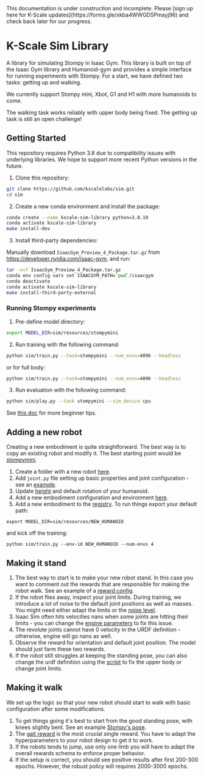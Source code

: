 
<Callout type="warning" emoji="⚠️">
This documentation is under construction and incomplete. Please [sign up here for K-Scale updates](https://forms.gle/xkba4WWGD5Pmayj96) and check back later for our progress.
</Callout>


# K-Scale Sim Library

A library for simulating Stompy in Isaac Gym. This library is built on top of
the Isaac Gym library and Humanoid-gym and provides a simple interface for
running experiments with Stompy. For a start, we have defined two tasks:
getting up and walking.

We currently support Stompy mini, Xbot, G1 and H1 with more humanoids to come.

The walking task works reliably with upper body being fixed.
The getting up task is still an open challenge!


## Getting Started

This repository requires Python 3.8 due to compatibility issues with underlying libraries. We hope to support more recent Python versions in the future.

1. Clone this repository:
```bash
git clone https://github.com/kscalelabs/sim.git
cd sim
```

2. Create a new conda environment and install the package:
```bash
conda create --name kscale-sim-library python=3.8.19
conda activate kscale-sim-library
make install-dev
```

3. Install third-party dependencies:

Manually download `IsaacGym_Preview_4_Package.tar.gz` from https://developer.nvidia.com/isaac-gym, and run:
```bash
tar -xvf IsaacGym_Preview_4_Package.tar.gz
conda env config vars set ISAACGYM_PATH=`pwd`/isaacgym
conda deactivate
conda activate kscale-sim-library
make install-third-party-external
```

### Running Stompy experiments
1. Pre-define model directory:
```bash
export MODEL_DIR=sim/resources/stompymini
```

2. Run training with the following command:
```bash
python sim/train.py --task=stompymini --num_envs=4096 --headless
```
or for full body:
```bash
python sim/train.py --task=stompymini --num_envs=4096 --headless
```

3. Run evaluation with the following command:
```bash
python sim/play.py --task stompymini --sim_device cpu

```
See [this doc](https://docs.google.com/document/d/1YZzBqIXO7oq7vIKu-BZr5ssNsi3nKtxpRPnfSnTXojA/edit?usp=sharing) for more beginner tips.

## Adding a new robot
Creating a new embodiment is quite straightforward. The best way is to copy an existing robot and modify it.
The best starting point would be [stompymini](https://github.com/kscalelabs/sim/tree/master/sim/resources/stompymini).
1. Create a folder with a new robot [here](https://github.com/kscalelabs/sim/tree/master/sim/resources).
2. Add `joint.py` file setting up basic properties and joint configuration - see an [example](https://github.com/kscalelabs/sim/blob/master/sim/resources/stompymini/joints.py).
3. Update [height](https://github.com/kscalelabs/sim/blob/aa97ddfddcaadcac64d4f83d986548cc7fc451a6/sim/resources/stompymini/joints.py#L102) and default rotation of your humanoid.
4. Add a new embodiment configuration and environment [here](https://github.com/kscalelabs/sim/tree/master/sim/envs/humanoids).
5. Add a new embodiment to the [registry](https://github.com/kscalelabs/sim/blob/master/sim/envs/__init__.py).
To run things export your default path:
```
export MODEL_DIR=sim/resources/NEW_HUMANOID
```
and kick off the training:
```
python sim/train.py --env-id NEW_HUMANOID --num-envs 4
```

## Making it stand
1. The best way to start is to make your new robot stand. In this case you want to comment out
the rewards that are responsible for making the robot walk. See an example of a [reward config](https://github.com/kscalelabs/sim/blob/aa97ddfddcaadcac64d4f83d986548cc7fc451a6/sim/envs/humanoids/stompymini_config.py#L163).
2. If the robot flies away, inspect your joint limits. During training, we introduce a lot of noise to the default joint positions
as well as masses. You might need either adapt the limits or the [noise level](https://github.com/kscalelabs/sim/blob/aa97ddfddcaadcac64d4f83d986548cc7fc451a6/sim/envs/humanoids/stompy_config.py#L213).
3. Isaac Sim often hits velocities nans when some joints are hitting their limits - you can change the [engine parameters](https://github.com/kscalelabs/sim/blob/aa97ddfddcaadcac64d4f83d986548cc7fc451a6/sim/envs/humanoids/stompy_config.py#L108) to fix this issue.
4. The revolute joints cannot have 0 velocity in the URDF definition - otherwise, engine will go nans as well.
5. Observe the reward for orientation and default joint position. The model should just farm these two rewards.
6. If the robot still struggles at keeping the standing pose, you can also change the urdf definition using the [script](https://github.com/kscalelabs/sim/blob/master/sim/scripts/create_fixed_torso.py) to fix the upper body or change joint limits.

## Making it walk
We set up the logic so that your new robot should start to walk with basic configuration after some modifications.
1. To get things going it's best to start from the good standing pose, with knees slightly bent.
See an example [Stompy's pose](https://github.com/kscalelabs/sim/blob/aa97ddfddcaadcac64d4f83d986548cc7fc451a6/sim/resources/stompymini/joints.py#L113).
2. The [gait reward](https://github.com/kscalelabs/sim/blob/aa97ddfddcaadcac64d4f83d986548cc7fc451a6/sim/envs/humanoids/stompy_config.py#L146) is the most crucial single reward. You have to adapt the hyperparameters to your robot design to get it to work.
3. If the robots tends to jump, use only one limb you will have to adapt the overall rewards schema to enforce proper behavior.
4. If the setup is correct, you should see positive results after first 200-300 epochs. However, the robust policy will requires 2000-3000 epochs.


